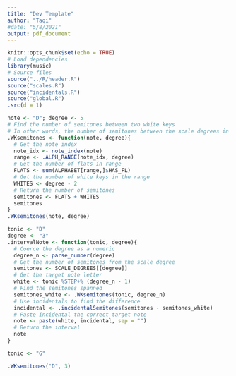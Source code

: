 ```yaml
---
title: "Dev Template"
author: "Taqi"
#date: "5/8/2021"
output: pdf_document
---
```


```r
knitr::opts_chunk$set(echo = TRUE)
# Load dependencies
library(music)
# Source files
source("../R/header.R")
source("scales.R")
source("incidentals.R")
source("global.R")
.src(d = 1)
```

```r
note <- "D"; degree <- 5
# Find the number of semitones between two white keys
# In other words, the number of semitones between the scale degrees in A minor/C major
.WKsemitones <- function(note, degree){
  # Get the note index
  note_idx <- note_index(note)
  range <- .ALPH_RANGE(note_idx, degree)
  # Get the number of flats in range
  FLATS <- sum(ALPHABET[range,]$HAS_FL)
  # Get the number of white keys in the range
  WHITES <- degree - 2
  # Return the number of semitones
  semitones <- FLATS + WHITES
  semitones
}
.WKsemitones(note, degree)
```

```r
tonic <- "D"
degree <- "3"
.intervalNote <- function(tonic, degree){
  # Coerce the degree as a numeric 
  degree_n <- parse_number(degree)
  # Get the number of semitones from the scale degree
  semitones <- SCALE_DEGREES[[degree]]
  # Get the target note letter
  white <- tonic %STEP+% (degree_n - 1)
  # Find the semitones spanned
  semitones_white <- .WKsemitones(tonic, degree_n)
  # Use incidentals to find the difference
  incidental <- .incidentalSemitones(semitones - semitones_white)
  # Paste incidental the correct target note
  note <- paste(white, incidental, sep = "")
  # Return the interval
  note
}
```

```r
tonic <- "G"

```


```r
.WKsemitones("D", 3)
```

